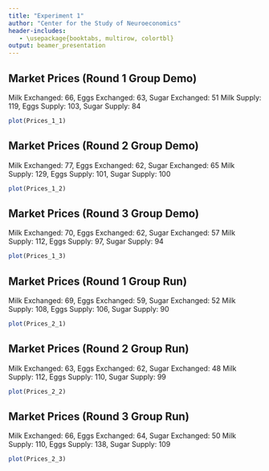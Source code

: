 ```yaml
---
title: "Experiment 1"
author: "Center for the Study of Neuroeconomics"
header-includes:
   - \usepackage{booktabs, multirow, colortbl}
output: beamer_presentation
---
```

## Market Prices (Round 1 Group Demo) ## 
 Milk Exchanged: 66, Eggs Exchanged: 63, Sugar Exchanged: 51 
 Milk Supply: 119, Eggs Supply: 103, Sugar Supply: 84


```r
plot(Prices_1_1)
```

## Market Prices (Round 2 Group Demo) ## 
 Milk Exchanged: 77, Eggs Exchanged: 62, Sugar Exchanged: 65 
 Milk Supply: 129, Eggs Supply: 101, Sugar Supply: 100


```r
plot(Prices_1_2)
```

## Market Prices (Round 3 Group Demo) ## 
 Milk Exchanged: 70, Eggs Exchanged: 62, Sugar Exchanged: 57 
 Milk Supply: 112, Eggs Supply: 97, Sugar Supply: 94


```r
plot(Prices_1_3)
```

## Market Prices (Round 1 Group Run) ## 
 Milk Exchanged: 69, Eggs Exchanged: 59, Sugar Exchanged: 52 
 Milk Supply: 108, Eggs Supply: 106, Sugar Supply: 90


```r
plot(Prices_2_1)
```

## Market Prices (Round 2 Group Run) ## 
 Milk Exchanged: 63, Eggs Exchanged: 62, Sugar Exchanged: 48 
 Milk Supply: 112, Eggs Supply: 110, Sugar Supply: 99


```r
plot(Prices_2_2)
```

## Market Prices (Round 3 Group Run) ## 
 Milk Exchanged: 66, Eggs Exchanged: 64, Sugar Exchanged: 50 
 Milk Supply: 110, Eggs Supply: 138, Sugar Supply: 109


```r
plot(Prices_2_3)
```




